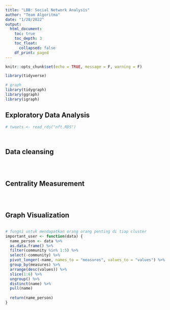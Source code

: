 ```yaml
---
title: "LBB: Social Network Analysis"
author: "Team Algoritma"
date: "1/20/2022"
output:
  html_document:
    toc: true
    toc_depth: 3
    toc_float:
      collapsed: false
    df_print: paged
---
```


```r
knitr::opts_chunk$set(echo = TRUE, message = F, warning = F)
```


```r
library(tidyverse)

# graph
library(tidygraph)
library(ggraph)
library(igraph)

```

<!-- Catatan penting -->
<!-- 1. Berikan penjelasan dari setiap tahapan yang anda lakukan -->

## Exploratory Data Analysis

<!-- read data -->

<!-- Anda bisa menggunakan data dengan topik apapun yang ditarik dari twitter, namun jika anda kesulitan dalam mendapatkan token dan key anda bisa menggunakan data yang sudah kami sediakan yang bernama `nft.RDS` -->

```r
# tweets <- read_rds("nft.RDS")
```


<!-- Berapa banyak data yang merupakan sebuah retweet? -->

```r

```

<!-- siapa akun (screen_name) dengan jumlah retweet berbanyak? -->

```r

```


## Data cleansing

<!-- pada proses data cleansing ini anda bisa melakukan beberapa hal dibawah. Proses cleansing tidak terpaku seperti dibawah, anda bisa melakukan eksplorasi lebih dalam dengan menggunakan kreatifitas anda.  -->

<!-- - Mengambil kolom `screen_name`, dan `mentions_screen_name` -->
<!-- - membersihkan string pada kolom `mention_screen_name` -->
<!-- - memisahkan beberapa nama pada kolom `mention_screen_name` menjadi beberapa baris -->
<!-- - menghapus missing value (NA) pada data -->
<!-- - menghapus tanda baca pada kolom `mention_screen_name` -->
<!-- - mengubah nama `screen_name` menjadi `from` dan `mention_screen_name` menjadi `to` -->
<!-- - simpan hasil pada object yang bernama `edge_df` -->

```r

```


<!-- - buat data frame yang bernama `nodes_df` yang berisi kumpulan `screen_name` yang ada pada data `edge_df` -->

```r

```


<!-- buat graph menggunakan fungsi `tbl_graph()` -->
```r

```


## Centrality Measurement

<!-- Hitung nilai centrality dari graph -->

```r

```


<!-- ambil nilai centrality tersebut menjadi data frame kemudian jelaskan apa yang anda dapatkan -->
```r

```


<!-- lakukan eksplorasi pada akun yang memiliki nilai centrality tinggi -->
```r

```



##  Graph Visualization


<!-- membuat cluster -->

```r

```



```r
# fungsi untuk mendapatkan orang orang penting di tiap cluster
important_user <- function(data) {
  name_person <- data %>%
  as.data.frame() %>% 
  filter(community %in% 1:5) %>% 
  select(-community) %>% 
  pivot_longer(-name, names_to = "measures", values_to = "values") %>% 
  group_by(measures) %>% 
  arrange(desc(values)) %>% 
  slice(1:6) %>% 
  ungroup() %>% 
  distinct(name) %>% 
  pull(name)
  
  return(name_person)
}
```


<!-- visualisasikan data graph yang sudah dibuat -->

```r



```

<!-- Kesimpulan -->